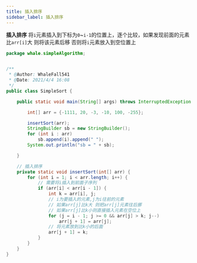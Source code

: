 ```yaml
---
title: 插入排序
sidebar_label: 插入排序
---
```


**插入排序**
将`i`元素插入到下标为`0`~`i-1`的位置上，逐个比较，如果发现前面的元素比`arr[i]`大
则将该元素后移 否则将`i`元素放入到空位置上

```java
package whale.simpleAlgorithm;


/**
 * @Author: WhaleFall541
 * @Date: 2021/4/4 16:08
 */
public class SimpleSort {

    public static void main(String[] args) throws InterruptedException {

        int[] arr = {-1111, 20, -3, -10, 100, -255};

        insertSort(arr);
        StringBuilder sb = new StringBuilder();
        for (int i : arr)
            sb.append(i).append(" ");
        System.out.println("sb = " + sb);

    }

    // 插入排序
    private static void insertSort(int[] arr) {
        for (int i = 1; i < arr.length; i++) {
            // 需要将i插入到前面子序列
            if (arr[i] < arr[i - 1]) {
                int k = arr[i], j;
                // i为要插入的元素,j为i往前的元素
                // 如果arr[j]比k大 则把arr[j]元素往后挪
                // 如果arr[j]比k小则直接插入元素在空位上
                for (j = i - 1; j >= 0 && arr[j] > k; j--)
                    arr[j + 1] = arr[j];
                // 将元素放到比k小的后面
                arr[j + 1] = k;
            }
        }
    }
}

```
